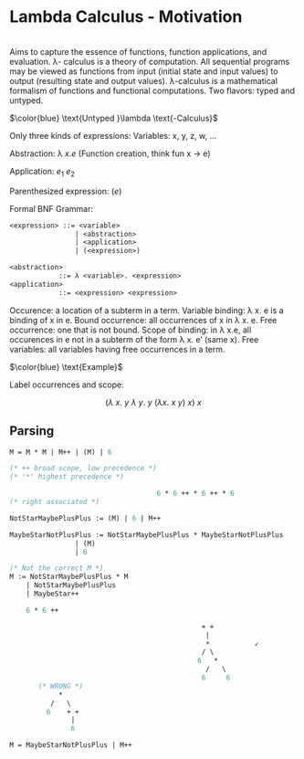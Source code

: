 <h1 class=post >Lambda Calculus - Motivation</h1>
<br>
Aims to capture the essence of functions, function applications, and evaluation. λ- calculus is a theory of computation. All sequential programs may be viewed as functions from input (initial state and input values) to output (resulting state and output values). λ-calculus is a mathematical formalism of functions and functional computations. Two flavors: typed and untyped. 

$\color{blue} \text{Untyped }\lambda \text{-Calculus}$

Only three kinds of expressions: Variables: x, y, z, w, ...

Abstraction: λ $x.e$ (Function creation, think fun x -> e)

Application: $e_1 \: e_2$

Parenthesized expression: $(e)$

Formal BNF Grammar: 

```ocaml
<expression> ::= <variable> 
                | <abstraction>
                | <application>
                | (<expression>)

<abstraction> 
            ::= λ <variable>. <expression>
<application>
            ::= <expression> <expression>
```

Occurence: a location of a subterm in a term. Variable binding: λ x. e is a binding of x in e. Bound occurrence: all occurrences of x in λ x. e. Free occurrence: one that is not bound. Scope of binding: in λ x.e, all occurences in e not in a subterm of the form λ x. e' (same x). Free variables: all variables having free occurrences in a term.

$\color{blue} \text{Example}$

Label occurrences and scope:

$$(λ \: x. \: y \: λ \: y. \: y \: (λx. \: x \: y) \: x) \: x$$


## Parsing 

```ocaml
M = M * M | M++ | (M) | 6

(* ++ broad scope, low precedence *)
(* '*' highest precedence *)

                                    6 * 6 ++ * 6 ++ * 6
(* right associated *)

NotStarMaybePlusPlus := (M) | 6 | M++

MaybeStarNotPlusPlus := NotStarMaybePlusPlus * MaybeStarNotPlusPlus
                | (M)
                | 6

(* Not the correct M *)
M := NotStarMaybePlusPlus * M 
    | NotStarMaybePlusPlus
    | MaybeStar++

    6 * 6 ++

                                               + +  
                                                |
                                                *           ✓
                                               / \
                                              6   *
                                                /   \ 
                                               6     6
       (* WRONG *)                                                              + +
            *                                                                    |
          /   \                                                                  *    ✓
         6    + +                                                               / \
               |                                                               6   6
               6

M = MaybeStarNotPlusPlus | M++
```